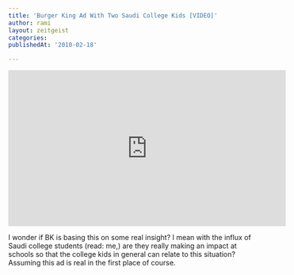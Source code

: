 ```yaml
---
title: 'Burger King Ad With Two Saudi College Kids [VIDEO]'
author: rami
layout: zeitgeist
categories:
publishedAt: '2010-02-18'

---
```


<iframe width="560" height="315" src="https://www.youtube-nocookie.com/embed/8JBggs6HqP8" frameborder="0" allow="accelerometer; autoplay; encrypted-media; gyroscope; picture-in-picture" allowfullscreen></iframe>

I wonder if BK is basing this on some real insight? I mean with the influx of Saudi college students (read: me,) are they really making an impact at schools so that the college kids in general can relate to this situation? Assuming this ad is real in the first place of course.
